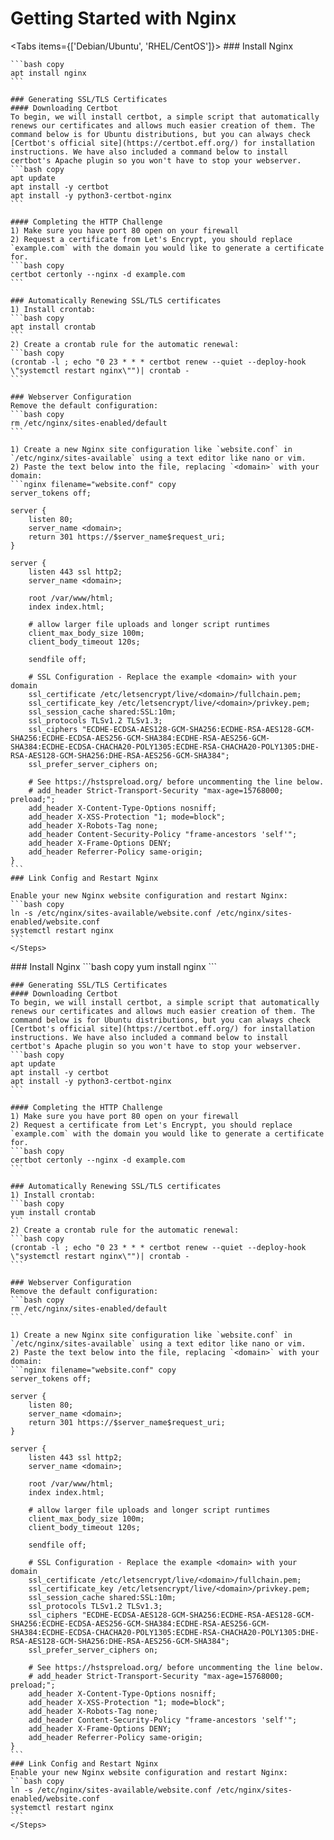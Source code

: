 
# Getting Started with Nginx
<Tabs items={['Debian/Ubuntu', 'RHEL/CentOS']}>
  <Tab>
    <Steps>
    ### Install Nginx

    ```bash copy
    apt install nginx
    ```

    ### Generating SSL/TLS Certificates
    #### Downloading Certbot
    To begin, we will install certbot, a simple script that automatically renews our certificates and allows much easier creation of them. The command below is for Ubuntu distributions, but you can always check [Certbot's official site](https://certbot.eff.org/) for installation instructions. We have also included a command below to install certbot's Apache plugin so you won't have to stop your webserver.
    ```bash copy
    apt update
    apt install -y certbot
    apt install -y python3-certbot-nginx
    ```

    #### Completing the HTTP Challenge
    1) Make sure you have port 80 open on your firewall
    2) Request a certificate from Let's Encrypt, you should replace `example.com` with the domain you would like to generate a certificate for.
    ```bash copy
    certbot certonly --nginx -d example.com
    ```

    ### Automatically Renewing SSL/TLS certificates
    1) Install crontab:
    ```bash copy
    apt install crontab
    ```
    2) Create a crontab rule for the automatic renewal:
    ```bash copy
    (crontab -l ; echo "0 23 * * * certbot renew --quiet --deploy-hook \"systemctl restart nginx\"")| crontab -
    ```

    ### Webserver Configuration
    Remove the default configuration:
    ```bash copy
    rm /etc/nginx/sites-enabled/default
    ```

    1) Create a new Nginx site configuration like `website.conf` in `/etc/nginx/sites-available` using a text editor like nano or vim.
    2) Paste the text below into the file, replacing `<domain>` with your domain:
    ```nginx filename="website.conf" copy
    server_tokens off;

    server {
        listen 80;
        server_name <domain>;
        return 301 https://$server_name$request_uri;
    }

    server {
        listen 443 ssl http2;
        server_name <domain>;

        root /var/www/html;
        index index.html;

        # allow larger file uploads and longer script runtimes
        client_max_body_size 100m;
        client_body_timeout 120s;

        sendfile off;

        # SSL Configuration - Replace the example <domain> with your domain
        ssl_certificate /etc/letsencrypt/live/<domain>/fullchain.pem;
        ssl_certificate_key /etc/letsencrypt/live/<domain>/privkey.pem;
        ssl_session_cache shared:SSL:10m;
        ssl_protocols TLSv1.2 TLSv1.3;
        ssl_ciphers "ECDHE-ECDSA-AES128-GCM-SHA256:ECDHE-RSA-AES128-GCM-SHA256:ECDHE-ECDSA-AES256-GCM-SHA384:ECDHE-RSA-AES256-GCM-SHA384:ECDHE-ECDSA-CHACHA20-POLY1305:ECDHE-RSA-CHACHA20-POLY1305:DHE-RSA-AES128-GCM-SHA256:DHE-RSA-AES256-GCM-SHA384";
        ssl_prefer_server_ciphers on;

        # See https://hstspreload.org/ before uncommenting the line below.
        # add_header Strict-Transport-Security "max-age=15768000; preload;";
        add_header X-Content-Type-Options nosniff;
        add_header X-XSS-Protection "1; mode=block";
        add_header X-Robots-Tag none;
        add_header Content-Security-Policy "frame-ancestors 'self'";
        add_header X-Frame-Options DENY;
        add_header Referrer-Policy same-origin;
    }
    ```
    ### Link Config and Restart Nginx

    Enable your new Nginx website configuration and restart Nginx:
    ```bash copy
    ln -s /etc/nginx/sites-available/website.conf /etc/nginx/sites-enabled/website.conf
    systemctl restart nginx
    ```
    </Steps>
  </Tab>
  <Tab>
    <Steps>
    ### Install Nginx
    ```bash copy
    yum install nginx
    ```

    ### Generating SSL/TLS Certificates
    #### Downloading Certbot
    To begin, we will install certbot, a simple script that automatically renews our certificates and allows much easier creation of them. The command below is for Ubuntu distributions, but you can always check [Certbot's official site](https://certbot.eff.org/) for installation instructions. We have also included a command below to install certbot's Apache plugin so you won't have to stop your webserver.
    ```bash copy
    apt update
    apt install -y certbot
    apt install -y python3-certbot-nginx
    ```

    #### Completing the HTTP Challenge
    1) Make sure you have port 80 open on your firewall
    2) Request a certificate from Let's Encrypt, you should replace `example.com` with the domain you would like to generate a certificate for.
    ```bash copy
    certbot certonly --nginx -d example.com
    ```

    ### Automatically Renewing SSL/TLS certificates
    1) Install crontab:
    ```bash copy
    yum install crontab
    ```
    2) Create a crontab rule for the automatic renewal:
    ```bash copy
    (crontab -l ; echo "0 23 * * * certbot renew --quiet --deploy-hook \"systemctl restart nginx\"")| crontab -
    ```

    ### Webserver Configuration
    Remove the default configuration:
    ```bash copy
    rm /etc/nginx/sites-enabled/default
    ```

    1) Create a new Nginx site configuration like `website.conf` in `/etc/nginx/sites-available` using a text editor like nano or vim.
    2) Paste the text below into the file, replacing `<domain>` with your domain:
    ```nginx filename="website.conf" copy
    server_tokens off;

    server {
        listen 80;
        server_name <domain>;
        return 301 https://$server_name$request_uri;
    }

    server {
        listen 443 ssl http2;
        server_name <domain>;

        root /var/www/html;
        index index.html;

        # allow larger file uploads and longer script runtimes
        client_max_body_size 100m;
        client_body_timeout 120s;

        sendfile off;

        # SSL Configuration - Replace the example <domain> with your domain
        ssl_certificate /etc/letsencrypt/live/<domain>/fullchain.pem;
        ssl_certificate_key /etc/letsencrypt/live/<domain>/privkey.pem;
        ssl_session_cache shared:SSL:10m;
        ssl_protocols TLSv1.2 TLSv1.3;
        ssl_ciphers "ECDHE-ECDSA-AES128-GCM-SHA256:ECDHE-RSA-AES128-GCM-SHA256:ECDHE-ECDSA-AES256-GCM-SHA384:ECDHE-RSA-AES256-GCM-SHA384:ECDHE-ECDSA-CHACHA20-POLY1305:ECDHE-RSA-CHACHA20-POLY1305:DHE-RSA-AES128-GCM-SHA256:DHE-RSA-AES256-GCM-SHA384";
        ssl_prefer_server_ciphers on;

        # See https://hstspreload.org/ before uncommenting the line below.
        # add_header Strict-Transport-Security "max-age=15768000; preload;";
        add_header X-Content-Type-Options nosniff;
        add_header X-XSS-Protection "1; mode=block";
        add_header X-Robots-Tag none;
        add_header Content-Security-Policy "frame-ancestors 'self'";
        add_header X-Frame-Options DENY;
        add_header Referrer-Policy same-origin;
    }
    ```
    ### Link Config and Restart Nginx
    Enable your new Nginx website configuration and restart Nginx:
    ```bash copy
    ln -s /etc/nginx/sites-available/website.conf /etc/nginx/sites-enabled/website.conf
    systemctl restart nginx
    ```
    </Steps>
  </Tab>
</Tabs>
